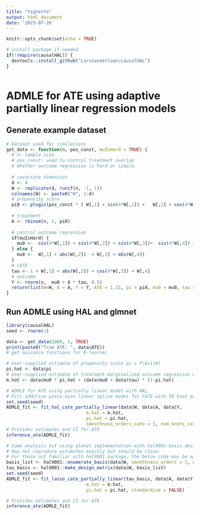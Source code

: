 ```yaml
---
title: "Vignette"
output: html_document
date: '2023-07-26'
---
```


```r
knitr::opts_chunk$set(echo = TRUE)
```


```r
# install package if needed
if(!require(causalHAL)) {
  devtools::install_github("Larsvanderlaan/causalHAL")
}
 
```

# ADMLE for ATE using adaptive partially linear regression models

## Generate example dataset

```r
# Dataset used for simulations
get_data <- function(n, pos_const, muIsHard = TRUE) {
  # n: sample size
  # pos_const: used to control treatment overlap
  # Whether outcome regression is hard or simple.
  
  # covariate dimension
  d <- 4
  W <- replicate(d, runif(n, -1, 1))
  colnames(W) <- paste0("W", 1:d)
  # propensity score
  pi0 <- plogis(pos_const * ( W[,1] + sin(4*W[,1]) +   W[,2] + cos(4*W[,2]) + W[,3] + sin(4*W[,3]) + W[,4] + cos(4*W[,4]) ))
 
  # treatment
  A <- rbinom(n, 1, pi0)
  
  # control outcome regression
  if(muIsHard) {
    mu0 <-  sin(4*W[,1]) + sin(4*W[,2]) + sin(4*W[,3])+  sin(4*W[,4]) + cos(4*W[,2])
  } else {
    mu0 <-  W[,1] + abs(W[,2])  + W[,3] + abs(W[,4])
  }
  # CATE
  tau <- 1 + W[,1] + abs(W[,2]) + cos(4*W[,3]) + W[,4]
  # outcome
  Y <- rnorm(n,  mu0 + A * tau, 0.5)
  return(list(W=W, A = A, Y = Y, ATE = 1.31, pi = pi0, mu0 = mu0, tau = tau ))
}

```


## Run ADMLE using HAL and glmnet

```r
library(causalHAL)
seed <- rnorm(1)

data <- get_data(1000, 1, TRUE)
print(paste0("True ATE: ", data$ATE))
# get nuisance functions for R-learner

# User-supplied estimate of propensity score pi = P(A=1|W)
pi.hat <- data$pi
# User-supplied estimate of treatment-marginalized outcome regression m = E(Y|W)
m.hat <- data$mu0 * pi.hat + (data$mu0 + data$tau) * (1-pi.hat)

# ADMLE for ATE using partially linear model with HAL.
# Fits additive piece-wise linear spline model for CATE with 50 knot points per covariate using highly adaptive lasso (see tlverse/hal9001 github R package)
set.seed(seed)
ADMLE_fit <- fit_hal_cate_partially_linear(data$W, data$A, data$Y, 
                              m.hat = m.hat,
                              pi.hat = pi.hat,
                              smoothness_orders_cate = 1, num_knots_cate = c(50), max_degree_cate = 1)
# Provides estimates and CI for ATE
inference_ate(ADMLE_fit)

# Same analysis but using glmnet implementation with hal9001-basis design matrix.
# May not reproduce estimates exactly but should be close.
# For those not familiar with hal9001 package, the below code may be easier to play around with.
basis_list <- hal9001::enumerate_basis(data$W, smoothness_orders = 1, num_knots = 50, max_degree = 1)
tau_basis <- hal9001::make_design_matrix(data$W, basis_list)
set.seed(seed)
ADMLE_fit <- fit_lasso_cate_partially_linear(tau_basis, data$A, data$Y, 
                              m.hat = m.hat,
                              pi.hat = pi.hat, standardize = FALSE)

# Provides estimates and CI for ATE
inference_ate(ADMLE_fit)
```
